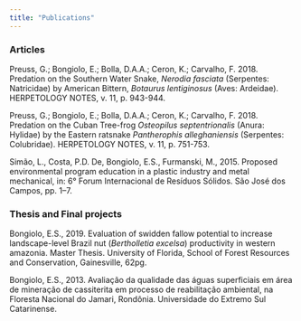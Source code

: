 ```yaml
---
title: "Publications"
---
```


### **Articles**
Preuss, G.; Bongiolo, E.; Bolla, D.A.A.; Ceron, K.; Carvalho, F. 2018. Predation on the Southern Water Snake, *Nerodia fasciata* (Serpentes: Natricidae) by American Bittern, *Botaurus lentiginosus* (Aves: Ardeidae). HERPETOLOGY NOTES, v. 11, p. 943-944. 

Preuss, G.; Bongiolo, E.; Bolla, D.A.A.; Ceron, K.; Carvalho, F. 2018. Predation on the Cuban Tree-frog *Osteopilus septentrionalis* (Anura: Hylidae) by the Eastern ratsnake *Pantherophis alleghaniensis* (Serpentes: Colubridae). HERPETOLOGY NOTES, v. 11, p. 751-753.

Simão, L., Costa, P.D. De, Bongiolo, E.S., Furmanski, M., 2015. Proposed environmental program education in a plastic industry and metal mechanical, in: 6° Forum Internacional de Resíduos Sólidos. São José dos Campos, pp. 1–7.

### **Thesis and Final projects**

Bongiolo, E.S., 2019. Evaluation of swidden fallow potential to increase landscape-level Brazil nut (*Bertholletia excelsa*) productivity in western amazonia. Master Thesis. University of Florida, School of Forest Resources and Conservation, Gainesville, 62pg.

Bongiolo, E.S., 2013. Avaliação da qualidade das águas superficiais em área de mineração de cassiterita em processo de reabilitação ambiental, na Floresta Nacional do Jamari, Rondônia. Universidade do Extremo Sul Catarinense.
